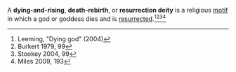 {{short description|Religious motif in which a deity dies and is resurrected}}
{{infobox
| above       = Life-Death-Rebirth
| abovestyle  = background-color: #EFDECD
| subheader   =
| image1      = [[File:FredericLeighton-TheReturnofPerspephone(1891).jpg|160px]]
| caption1    = ''The Return of Persephone'' by [[Frederic Leighton]] (1891).
| headerstyle = background-color: #EFDECD
| label2      = Description
| data2       = A dying-and-rising god is born, suffers a death-like experience, and is subsequently reborn.
| label3      = Proponents
| data3       = [[James Frazer]], [[Carl Jung]], [[Tryggve Mettinger]]
| label6      = Subject
| data6       = Mythology <br>Religion
| below       =
}}

A '''dying-and-rising''', '''death-rebirth''',  or '''resurrection deity''' is a religious [[motif (folkloristics)|motif]] in which a god or goddess dies and is [[Resurrection|resurrected]].<ref name=LeemingG>Leeming, "Dying god" (2004)</ref><ref>Burkert 1979, 99</ref><ref>Stookey 2004, 99</ref><ref name="Miles 2009, 193">Miles 2009, 193</ref> 
